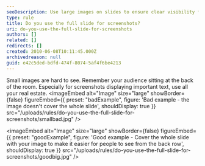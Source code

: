 ```yaml
---
seoDescription: Use large images on slides to ensure clear visibility from the back row and prioritize important text.
type: rule
title: Do you use the full slide for screenshots?
uri: do-you-use-the-full-slide-for-screenshots
authors: []
related: []
redirects: []
created: 2010-06-08T10:11:45.000Z
archivedreason: null
guid: e42c5ded-bdfd-474f-8074-5af4f6be4213
---
```


Small images are hard to see. Remember your audience sitting at the back of the room. Especially for screenshots displaying important text, use all your real estate.
<imageEmbed
  alt="Image"
  size="large"
  showBorder={false}
  figureEmbed={{
    preset: "badExample",
    figure: 'Bad example - the image doesn\'t cover the whole slide',
    shouldDisplay: true
  }}
  src="/uploads/rules/do-you-use-the-full-slide-for-screenshots/smallbad.jpg"
/>

<imageEmbed
  alt="Image"
  size="large"
  showBorder={false}
  figureEmbed={{
    preset: "goodExample",
    figure: 'Good example - Cover the whole slide with your image to make it easier for people to see from the back row',
    shouldDisplay: true
  }}
  src="/uploads/rules/do-you-use-the-full-slide-for-screenshots/goodbig.jpg"
/>